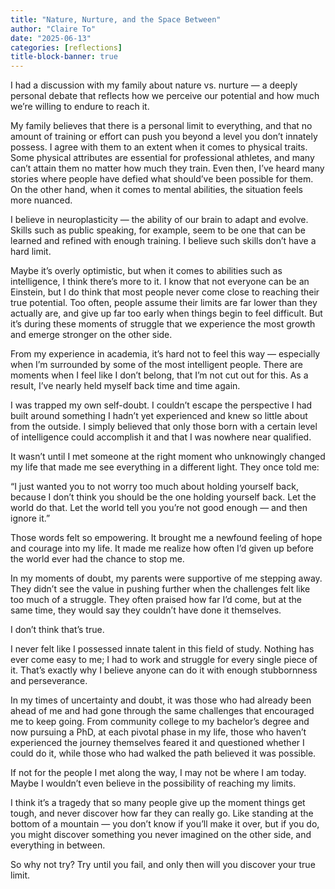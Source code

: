 ```yaml
---
title: "Nature, Nurture, and the Space Between"
author: "Claire To"
date: "2025-06-13"
categories: [reflections]
title-block-banner: true
---
```


I had a discussion with my family about nature vs. nurture — a deeply personal debate that reflects how we perceive our potential and how much we’re willing to endure to reach it.

My family believes that there is a personal limit to everything, and that no amount of training or effort can push you beyond a level you don’t innately possess. I agree with them to an extent when it comes to physical traits. Some physical attributes are essential for professional athletes, and many can’t attain them no matter how much they train. Even then, I’ve heard many stories where people have defied what should’ve been possible for them. On the other hand, when it comes to mental abilities, the situation feels more nuanced.

I believe in neuroplasticity — the ability of our brain to adapt and evolve. Skills such as public speaking, for example, seem to be one that can be learned and refined with enough training. I believe such skills don’t have a hard limit.

Maybe it’s overly optimistic, but when it comes to abilities such as intelligence, I think there’s more to it. I know that not everyone can be an Einstein, but I do think that most people never come close to reaching their true potential. Too often, people assume their limits are far lower than they actually are, and give up far too early when things begin to feel difficult. But it’s during these moments of struggle that we experience the most growth and emerge stronger on the other side.

From my experience in academia, it’s hard not to feel this way — especially when I’m surrounded by some of the most intelligent people. There are moments when I feel like I don’t belong, that I’m not cut out for this. As a result, I’ve nearly held myself back time and time again.

I was trapped my own self-doubt. I couldn’t escape the perspective I had built around something I hadn’t yet experienced and knew so little about from the outside. I simply believed that only those born with a certain level of intelligence could accomplish it and that I was nowhere near qualified.

It wasn’t until I met someone at the right moment who unknowingly changed my life that made me see everything in a different light. They once told me:

"I just wanted you to not worry too much about holding yourself back, because I don't think you should be the one holding yourself back. Let the world do that. Let the world tell you you're not good enough — and then ignore it."

Those words felt so empowering. It brought me a newfound feeling of hope and courage into my life. It made me realize how often I’d given up before the world ever had the chance to stop me.

In my moments of doubt, my parents were supportive of me stepping away. They didn’t see the value in pushing further when the challenges felt like too much of a struggle. They often praised how far I’d come, but at the same time, they would say they couldn’t have done it themselves.

I don’t think that’s true.

I never felt like I possessed innate talent in this field of study. Nothing has ever come easy to me; I had to work and struggle for every single piece of it. That’s exactly why I believe anyone can do it with enough stubbornness and perseverance.

In my times of uncertainty and doubt, it was those who had already been ahead of me and had gone through the same challenges that encouraged me to keep going. From community college to my bachelor’s degree and now pursuing a PhD, at each pivotal phase in my life, those who haven’t experienced the journey themselves feared it and questioned whether I could do it, while those who had walked the path believed it was possible.

If not for the people I met along the way, I may not be where I am today. Maybe I wouldn’t even believe in the possibility of reaching my limits.

I think it’s a tragedy that so many people give up the moment things get tough, and never discover how far they can really go. Like standing at the bottom of a mountain — you don’t know if you’ll make it over, but if you do, you might discover something you never imagined on the other side, and everything in between.

So why not try? Try until you fail, and only then will you discover your true limit.
